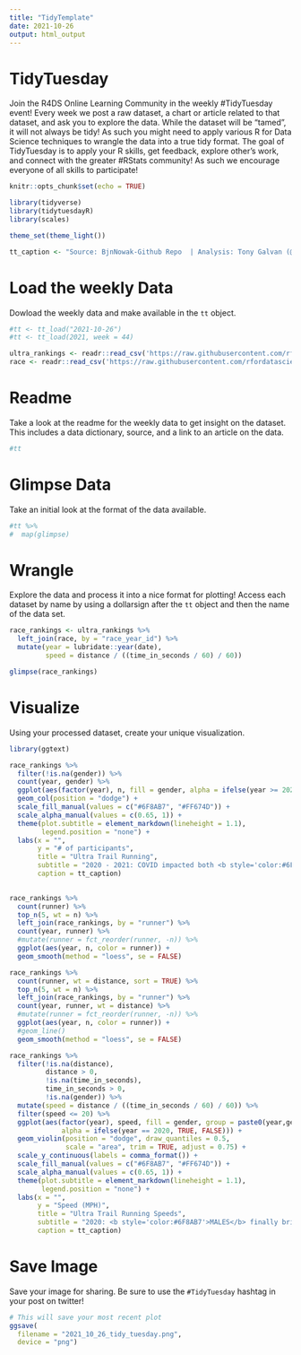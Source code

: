 ```yaml
---
title: "TidyTemplate"
date: 2021-10-26
output: html_output
---
```


# TidyTuesday

Join the R4DS Online Learning Community in the weekly #TidyTuesday event!
Every week we post a raw dataset, a chart or article related to that dataset, and ask you to explore the data.
While the dataset will be “tamed”, it will not always be tidy! As such you might need to apply various R for Data Science techniques to wrangle the data into a true tidy format.
The goal of TidyTuesday is to apply your R skills, get feedback, explore other’s work, and connect with the greater #RStats community!
As such we encourage everyone of all skills to participate!

```r

knitr::opts_chunk$set(echo = TRUE)

library(tidyverse)
library(tidytuesdayR)
library(scales)

theme_set(theme_light())

tt_caption <- "Source: BjnNowak-Github Repo  | Analysis: Tony Galvan (@GDataScience1)"

```

# Load the weekly Data

Dowload the weekly data and make available in the `tt` object.

```r

#tt <- tt_load("2021-10-26")
#tt <- tt_load(2021, week = 44)

ultra_rankings <- readr::read_csv('https://raw.githubusercontent.com/rfordatascience/tidytuesday/master/data/2021/2021-10-26/ultra_rankings.csv')
race <- readr::read_csv('https://raw.githubusercontent.com/rfordatascience/tidytuesday/master/data/2021/2021-10-26/race.csv')


```


# Readme

Take a look at the readme for the weekly data to get insight on the dataset.
This includes a data dictionary, source, and a link to an article on the data.

```r

#tt

```


# Glimpse Data

Take an initial look at the format of the data available.

```r

#tt %>% 
#  map(glimpse)

```

# Wrangle

Explore the data and process it into a nice format for plotting! Access each dataset by name by using a dollarsign after the `tt` object and then the name of the data set.

```r

race_rankings <- ultra_rankings %>%
  left_join(race, by = "race_year_id") %>%
  mutate(year = lubridate::year(date),
         speed = distance / ((time_in_seconds / 60) / 60))

glimpse(race_rankings)

```


# Visualize

Using your processed dataset, create your unique visualization.

```r

library(ggtext)

race_rankings %>% 
  filter(!is.na(gender)) %>%
  count(year, gender) %>%
  ggplot(aes(factor(year), n, fill = gender, alpha = ifelse(year >= 2020, TRUE, FALSE))) +
  geom_col(position = "dodge") +
  scale_fill_manual(values = c("#6F8AB7", "#FF674D")) +
  scale_alpha_manual(values = c(0.65, 1)) +
  theme(plot.subtitle = element_markdown(lineheight = 1.1),
        legend.position = "none") + 
  labs(x = "",
       y = "# of participants",
       title = "Ultra Trail Running",
       subtitle = "2020 - 2021: COVID impacted both <b style='color:#6F8AB7'>MALE</b> and <b style='color:#FF674D'>FEMALE</b> participation",
       caption = tt_caption)
  
```

```r

race_rankings %>%
  count(runner) %>%
  top_n(5, wt = n) %>%
  left_join(race_rankings, by = "runner") %>%
  count(year, runner) %>%
  #mutate(runner = fct_reorder(runner, -n)) %>%
  ggplot(aes(year, n, color = runner)) +
  geom_smooth(method = "loess", se = FALSE)

```

```r

race_rankings %>%
  count(runner, wt = distance, sort = TRUE) %>%
  top_n(5, wt = n) %>%
  left_join(race_rankings, by = "runner") %>%
  count(year, runner, wt = distance) %>%
  #mutate(runner = fct_reorder(runner, -n)) %>%
  ggplot(aes(year, n, color = runner)) +
  #geom_line()
  geom_smooth(method = "loess", se = FALSE)

```

```r

race_rankings %>%
  filter(!is.na(distance), 
         distance > 0,
         !is.na(time_in_seconds),
         time_in_seconds > 0,
         !is.na(gender)) %>%
  mutate(speed = distance / ((time_in_seconds / 60) / 60)) %>%
  filter(speed <= 20) %>%
  ggplot(aes(factor(year), speed, fill = gender, group = paste0(year,gender), 
             alpha = ifelse(year == 2020, TRUE, FALSE))) +
  geom_violin(position = "dodge", draw_quantiles = 0.5,
              scale = "area", trim = TRUE, adjust = 0.75) +
  scale_y_continuous(labels = comma_format()) +
  scale_fill_manual(values = c("#6F8AB7", "#FF674D")) +
  scale_alpha_manual(values = c(0.65, 1)) +
  theme(plot.subtitle = element_markdown(lineheight = 1.1),
        legend.position = "none") + 
  labs(x = "",
       y = "Speed (MPH)",
       title = "Ultra Trail Running Speeds",
       subtitle = "2020: <b style='color:#6F8AB7'>MALES</b> finally bridged the gender gap and had a higher mean speed than <b style='color:#FF674D'>FEMALES</b>",
       caption = tt_caption)

```

# Save Image

Save your image for sharing. Be sure to use the `#TidyTuesday` hashtag in your post on twitter! 

```r

# This will save your most recent plot
ggsave(
  filename = "2021_10_26_tidy_tuesday.png",
  device = "png")

```
